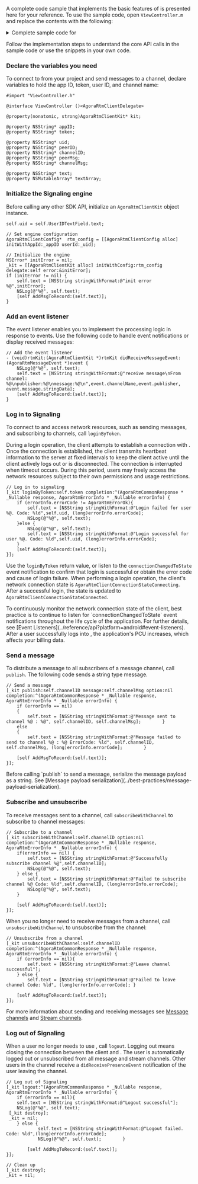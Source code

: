 <PlatformWrapper platform="ios, macos">


A complete code sample that implements the basic features of <Vpd k="NAME" /> is presented here for your reference. To use the sample code, open `ViewController.m` and replace the contents with  the following:

<details>
<summary>Complete sample code for <Vpd k="PRODUCT" /></summary>

<CodeBlock language="objc" showLineNumbers>
{`#import "ViewController.h"

@interface ViewController ()<AgoraRtmClientDelegate>

@property(nonatomic, strong)AgoraRtmClientKit* kit;

@property NSString* appID;
@property NSString* token;

@property NSString* uid;
@property NSString* peerID;
@property NSString* channelID;
@property NSString* peerMsg;
@property NSString* channelMsg;

@property NSString* text;
@property NSMutableArray* textArray;

- (void)AddMsgToRecord:(NSString*)text;

@end

@implementation ViewController

- (void)viewDidLoad {
[super viewDidLoad];
// Enter your App ID
self.appID = @"your_appid";
self.MsgTextView.textColor = UIColor.blueColor;
self.textArray = [[NSMutableArray alloc]init];
}

- (void)rtmKit:(AgoraRtmClientKit *)rtmKit didReceiveMessageEvent:(AgoraRtmMessageEvent *)event {
    NSLog(@"%@", self.text);
    self.text = [NSString stringWithFormat:@"receive message\nFrom channel: %@\npublisher:%@\nmessage:%@\n",event.channelName,event.publisher, event.message.stringData];
    [self AddMsgToRecord:(self.text)];
}

// Add message to the UI TextView
- (void)AddMsgToRecord:(NSString*)text {


[self.textArray addObject:(self.text)];
self.MsgTextView.text = [self.textArray componentsJoinedByString:(@"\n")];

}

- (IBAction)Login:(id)sender {
    self.uid = self.UserIDTextField.text;
    // Enter your token
    self.token = @"your_token";

    AgoraRtmClientConfig*  rtm_config = [[AgoraRtmClientConfig alloc] initWithAppId:_appID userId:_uid];

    NSError* initError = nil;
    _kit = [[AgoraRtmClientKit alloc] initWithConfig:rtm_config delegate:self error:&initError];
    if (initError != nil) {
        self.text = [NSString stringWithFormat:@"init error %@",initError];
        NSLog(@"%@", self.text);
        [self AddMsgToRecord:(self.text)];
    }
    // Log in the RTM server
    [_kit loginByToken:self.token completion:^(AgoraRtmCommonResponse * _Nullable response, AgoraRtmErrorInfo * _Nullable errorInfo) {
        if (errorInfo.errorCode != AgoraRtmErrorOk){
            self.text = [NSString stringWithFormat:@"Login failed for user %@. Code: %ld",self.uid, (long)errorInfo.errorCode];
            NSLog(@"%@", self.text);
        }else {
            NSLog(@"%@", self.text);
            self.text = [NSString stringWithFormat:@"Login successful for user %@. Code: %ld",self.uid, (long)errorInfo.errorCode];
        }
        [self AddMsgToRecord:(self.text)];
    }];

}

- (IBAction)Logout:(id)sender {
if (_kit != nil) {
    // Log out from the RTM server
    [_kit logout:^(AgoraRtmCommonResponse * _Nullable response, AgoraRtmErrorInfo * _Nullable errorInfo) {
        if (errorInfo == nil){
        self.text = [NSString stringWithFormat:@"Logout successful"];
        NSLog(@"%@", self.text);
     [_kit destroy];
     _kit = nil;
        } else {
                self.text = [NSString stringWithFormat:@"Logout failed. Code: %ld",(long)errorInfo.errorCode];
                NSLog(@"%@", self.text);        }

            [self AddMsgToRecord:(self.text)];
    }];
    }
}

- (IBAction)SubscribeChannel:(id)sender {
self.channelID = self.ChannelIDTextField.text;
if (_kit != nil) {
    // Subscribe to a channel
    [_kit subscribeWithChannel:self.channelID option:nil completion:^(AgoraRtmCommonResponse * _Nullable response, AgoraRtmErrorInfo * _Nullable errorInfo) {
        if(errorInfo == nil) {
            self.text = [NSString stringWithFormat:@"Successfully subscribe channel %@",self.channelID];
            NSLog(@"%@", self.text);
        } else {
            self.text = [NSString stringWithFormat:@"Failed to subscribe channel %@ Code: %ld",self.channelID, (long)errorInfo.errorCode];
            NSLog(@"%@", self.text);
        }

        [self AddMsgToRecord:(self.text)];
    }];
    }
}

- (IBAction)UnsubscribeChannel:(id)sender {
    if (_kit == nil)
        return;
    // Unsubscribe from a channel
    [_kit unsubscribeWithChannel:self.channelID completion:^(AgoraRtmCommonResponse * _Nullable response, AgoraRtmErrorInfo * _Nullable errorInfo) {
        if (errorInfo == nil){
            self.text = [NSString stringWithFormat:@"Leave channel successful"];
        } else {
            self.text = [NSString stringWithFormat:@"Failed to leave channel Code: %ld", (long)errorInfo.errorCode]; }

        [self AddMsgToRecord:(self.text)];
    }];
}

- (IBAction)SendMessageToMessageChannel:(id)sender {
self.channelID = self.ChannelIDTextField.text;
self.channelMsg = self.GroupMsgTextField.text;
    // Publish a message
    [_kit publish:self.channelID message:self.channelMsg option:nil completion:^(AgoraRtmCommonResponse * _Nullable response, AgoraRtmErrorInfo * _Nullable errorInfo) {
        if (errorInfo == nil)
        {
            self.text = [NSString stringWithFormat:@"Message sent to channel %@ : %@", self.channelID, self.channelMsg];        }
        else
        {
            self.text = [NSString stringWithFormat:@"Message failed to send to channel %@ : %@ ErrorCode: %ld", self.channelID, self.channelMsg, (long)errorInfo.errorCode];        }

        [self AddMsgToRecord:(self.text)];
    }];
}
@end`}
</CodeBlock>
</details>

Follow the implementation steps to understand the core API calls in the sample code or use the snippets in your own code.
 

### Declare the variables you need

To connect to <Vg k="SIG" /> from your project and send messages to a channel, declare variables to hold the app ID, token, user ID, and channel name:

```objc
#import "ViewController.h"

@interface ViewController ()<AgoraRtmClientDelegate>

@property(nonatomic, strong)AgoraRtmClientKit* kit;

@property NSString* appID;
@property NSString* token;

@property NSString* uid;
@property NSString* peerID;
@property NSString* channelID;
@property NSString* peerMsg;
@property NSString* channelMsg;

@property NSString* text;
@property NSMutableArray* textArray;
```

### Initialize the Signaling engine

Before calling any other <Vg k="SIG" /> SDK API, initialize an `AgoraRtmClientKit` object instance.

```objc
self.uid = self.UserIDTextField.text;

// Set engine configuration
AgoraRtmClientConfig*  rtm_config = [[AgoraRtmClientConfig alloc] initWithAppId:_appID userId:_uid];

// Initialize the engine
NSError* initError = nil;
_kit = [[AgoraRtmClientKit alloc] initWithConfig:rtm_config delegate:self error:&initError];
if (initError != nil) {
    self.text = [NSString stringWithFormat:@"init error %@",initError];
    NSLog(@"%@", self.text);
    [self AddMsgToRecord:(self.text)];
}
```

### Add an event listener

The event listener enables you to implement the processing logic in response to <Vg k="SIG" /> events. Use the following code to handle event notifications or display received messages:

```objc
// Add the event listener
- (void)rtmKit:(AgoraRtmClientKit *)rtmKit didReceiveMessageEvent:(AgoraRtmMessageEvent *)event {
    NSLog(@"%@", self.text);
    self.text = [NSString stringWithFormat:@"receive message\nFrom channel: %@\npublisher:%@\nmessage:%@\n",event.channelName,event.publisher, event.message.stringData];
    [self AddMsgToRecord:(self.text)];
}
```

### Log in to Signaling

To connect to <Vg k="SIG" /> and access <Vg k="SIG" /> network resources, such as sending messages, and subscribing to channels, call `loginByToken`.

During a login operation, the client attempts to establish a connection with <Vg k="SIG" />. Once the connection is established, the client transmits heartbeat information to the <Vg k="SIG" /> server at fixed intervals to keep the client active until the client actively logs out or is disconnected. The connection is interrupted when timeout occurs. During this period, users may freely access the <Vg k="SIG" /> network resources subject to their own permissions and usage restrictions.

```objc
// Log in to signaling
[_kit loginByToken:self.token completion:^(AgoraRtmCommonResponse * _Nullable response, AgoraRtmErrorInfo * _Nullable errorInfo) {
    if (errorInfo.errorCode != AgoraRtmErrorOk){
        self.text = [NSString stringWithFormat:@"Login failed for user %@. Code: %ld",self.uid, (long)errorInfo.errorCode];
        NSLog(@"%@", self.text);
    }else {
        NSLog(@"%@", self.text);
        self.text = [NSString stringWithFormat:@"Login successful for user %@. Code: %ld",self.uid, (long)errorInfo.errorCode];
    }
    [self AddMsgToRecord:(self.text)];
}];
```

Use the `loginByToken` return value, or listen to the `connectionChangedToState` event notification to confirm that login is successful or obtain the error code and cause of login failure. When performing a login operation, the client's network connection state is `AgoraRtmClientConnectionStateConnecting`. After a successful login, the state is updated to `AgoraRtmClientConnectionStateConnected`. 

<Admonition title="Best practice">
To continuously monitor the network connection state of the client, best practice is to continue to listen for `connectionChangedToState` event notifications throughout the life cycle of the application. For further details, see [Event Listeners](../reference/api?platform=android#event-listeners).
</Admonition>

<Admonition type="caution">
After a user successfully logs into <Vg k="SIG"/>, the application's PCU increases, which affects your billing data.
</Admonition>

### Send a message

To distribute a message to all subscribers of a message channel, call `publish`. The following code sends a string type message.

```objc
// Send a message
[_kit publish:self.channelID message:self.channelMsg option:nil completion:^(AgoraRtmCommonResponse * _Nullable response, AgoraRtmErrorInfo * _Nullable errorInfo) {
    if (errorInfo == nil)
    {
        self.text = [NSString stringWithFormat:@"Message sent to channel %@ : %@", self.channelID, self.channelMsg];        }
    else
    {
        self.text = [NSString stringWithFormat:@"Message failed to send to channel %@ : %@ ErrorCode: %ld", self.channelID, self.channelMsg, (long)errorInfo.errorCode];        }

    [self AddMsgToRecord:(self.text)];
}];
```

<Admonition>
Before calling `publish` to send a message, serialize the message payload as a string. See [Message payload serialization](../best-practices/message-payload-serialization).
</Admonition>

### Subscribe and unsubscribe

To receive messages sent to a channel, call `subscribeWithChannel` to subscribe to channel messages:

```objc
// Subscribe to a channel
[_kit subscribeWithChannel:self.channelID option:nil completion:^(AgoraRtmCommonResponse * _Nullable response, AgoraRtmErrorInfo * _Nullable errorInfo) {
    if(errorInfo == nil) {
        self.text = [NSString stringWithFormat:@"Successfully subscribe channel %@",self.channelID];
        NSLog(@"%@", self.text);
    } else {
        self.text = [NSString stringWithFormat:@"Failed to subscribe channel %@ Code: %ld",self.channelID, (long)errorInfo.errorCode];
        NSLog(@"%@", self.text);
    }

    [self AddMsgToRecord:(self.text)];
}];
```

When you no longer need to receive messages from a channel, call `unsubscribeWithChannel` to unsubscribe from the channel:

```objc
// Unsubscribe from a channel
[_kit unsubscribeWithChannel:self.channelID completion:^(AgoraRtmCommonResponse * _Nullable response, AgoraRtmErrorInfo * _Nullable errorInfo) {
    if (errorInfo == nil){
        self.text = [NSString stringWithFormat:@"Leave channel successful"];
    } else {
        self.text = [NSString stringWithFormat:@"Failed to leave channel Code: %ld", (long)errorInfo.errorCode]; }

    [self AddMsgToRecord:(self.text)];
}];
```

For more information about sending and receiving messages see [Message channels](../core-functionality/message-channel) and [Stream channels](../core-functionality/stream-channel).

### Log out of Signaling

When a user no longer needs to use <Vg k="SIG" />, call `logout`. Logging out means closing the connection between the client and <Vg k="SIG" />. The user is automatically logged out or unsubscribed from all message and stream channels. Other users in the channel receive a `didReceivePresenceEvent` notification of the user leaving the channel.

```objc
// Log out of Signaling
[_kit logout:^(AgoraRtmCommonResponse * _Nullable response, AgoraRtmErrorInfo * _Nullable errorInfo) {
    if (errorInfo == nil){
    self.text = [NSString stringWithFormat:@"Logout successful"];
    NSLog(@"%@", self.text);
 [_kit destroy];
 _kit = nil;
    } else {
            self.text = [NSString stringWithFormat:@"Logout failed. Code: %ld",(long)errorInfo.errorCode];
            NSLog(@"%@", self.text);        }

        [self AddMsgToRecord:(self.text)];
}];

// Clean up
[_kit destroy];
_kit = nil;
```

</PlatformWrapper>
